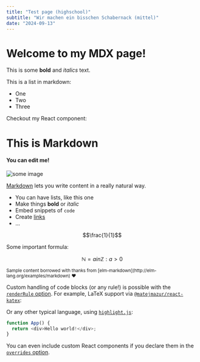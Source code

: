 ```yaml
---
title: "Test page (highschool)"
subtitle: "Wir machen ein bisschen Schabernack (mittel)"
date: "2024-09-13"
---
```


# Welcome to my MDX page!

This is some **bold** and _italics_ text.

This is a list in markdown:

- One
- Two
- Three

Checkout my React component:

# This is Markdown

#### You can edit me!

![some image](/Nazun_A.jpeg "Nazun A")

[Markdown](http://daringfireball.net/projects/markdown/) lets you write content in a really natural way.

- You can have lists, like this one
- Make things **bold** or _italic_
- Embed snippets of `code`
- Create [links](/)
- ...

$$\frac{1}{1}$$

Some important formula:

$$\mathbb{N} = { a in \mathbb{Z} : a > 0 }$$

<small>
  Sample content borrowed with thanks from
  [elm-markdown](http://elm-lang.org/examples/markdown) ❤️
</small>

Custom handling of code blocks (or any rule!) is possible with the [`renderRule` option](https://github.com/quantizor/markdown-to-jsx#optionsrenderrule). For example, LaTeX support via [`@matejmazur/react-katex`](https://www.npmjs.com/package/@matejmazur/react-katex):

Or any other typical language, using [`highlight.js`](https://highlightjs.org/):

```javascript
function App() {
  return <div>Hello world!</div>;
}
```

You can even include custom React components if you declare them in the [`overrides` option](https://github.com/quantizor/markdown-to-jsx/blob/main/README.md#optionsoverrides---rendering-arbitrary-react-components).
